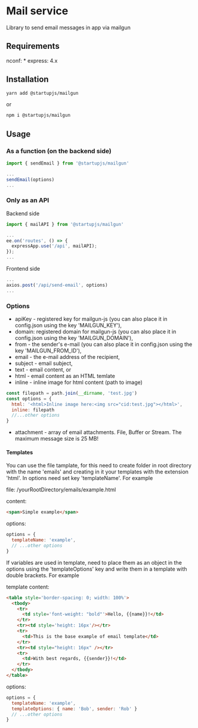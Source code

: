 # Mail service

Library to send email messages in app via mailgun

## Requirements

nconf: *
express: 4.x

## Installation

```sh
yarn add @startupjs/mailgun
```

or

```sh
npm i @startupjs/mailgun
```

## Usage

### As a function (on the backend side)

```js
import { sendEmail } from '@startupjs/mailgun'

...
sendEmail(options)
...
```

### Only as an API

Backend side

```js
import { mailAPI } from '@startupjs/mailgun'

...
ee.on('routes', () => {
  expressApp.use('/api', mailAPI);
});
...
```

Frontend side

```js
...
axios.post('/api/send-email', options)
...
```

### Options

- apiKey - registered key for mailgun-js (you can also place it in config.json using the key 'MAILGUN_KEY'),
- domain: registered domain for mailgun-js (you can also place it in config.json using the key 'MAILGUN_DOMAIN'),
- from - the sender's e-mail (you can also place it in config.json using the key 'MAILGUN_FROM_ID'),
- email - the e-mail address of the recipient,
- subject - email subject,
- text - email content,
  or
- html - email content as an HTML temlate
- inline - inline image for html content (path to image)

```js
const filepath = path.join(__dirname, 'test.jpg')
const options = {
  html: '<html>Inline image here:<img src="cid:test.jpg"></html>',
  inline: filepath
  //...other options
}
```

- attachment - array of email attachments. File, Buffer or Stream. The maximum message size is 25 MB!

#### Templates

You can use the file tamplate, for this need to create folder in root directory with the name 'emails' and creating in it your templates with the extension 'html'. In options need set key 'templateName'. For example

file: /yourRootDirectory/emails/example.html

content:

```html
<span>Simple example</span>
```

options:

```js
options = {
  templateName: 'example',
  // ...other options
}
```

If variables are used in template, need to place them as an object in the options using the 'templateOptions' key and write them in a template with double brackets. For example

template content:

```html
<table style='border-spacing: 0; width: 100%'>
  <tbody>
    <tr>
      <td style='font-weight: "bold"'>Hello, {{name}}!</td>
    </tr>
    <tr><td style='height: 16px'/></tr>
    <tr>
      <td>This is the base example of email template</td>
    </tr>
    <tr><td style="height: 16px" /></tr>
    <tr>
      <td>With best regards, {{sender}}!</td>
    </tr>
  </tbody>
</table>
```

options:

```js
options = {
  templateName: 'example',
  templateOptions: { name: 'Bob', sender: 'Rob' }
  // ...other options
}
```
